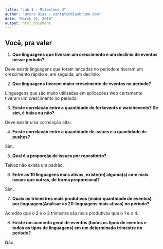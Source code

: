 ```yaml
---
title: "Lab 1 - Milestone 3"
author: "Bruno Dias - contato@diasbruno.com"
date: "March 21, 2016"
output: html_document
---
```


## Você, pra valer 


1. **Que linguagens que tiveram um crescimento e um declinio de eventos nesse periodo?**

  Deve existir linguagens que foram lançadas no periodo e tiveram um crescimento rápido e, em seguida, um declinio.

2. **Que linguagens tiveram maior crescimento de eventos no periodo?**

  Linguagens que são muito utilizadas em aplicações web certamente tiveram um crescimento no periodo. 

3. **Existe correlação entre a quantidade de forkevents e watchevents? Se sim, é baixa ou não?**

  Deve existir uma correlação alta. 

4. **Existe correlação entre a quantidade de issues e a quantidade de pushes?**

  Sim. 

5. **Qual é a proporção de issues por repositório?**

  Talvez não exista um padrão. 

6. **Entre as 10 linguagens mais ativas, existe(m) alguma(s) com mais issues que outras, de forma proporcional?**

  Sim.

7. **Quais os trimestres mais produtivos (maior quantidade de eventos) por linguagem(Analisar as 20 linguagens mais ativas) no periodo?**

  Acredito que o 2 e o 3 trimestre são mais produtivos que o 1 e o 4. 

8. **Existe um aumento geral de eventos (todos os tipos de eventos e todos os tipos de linguagens) em um determinado trimestre no periodo?**

  Não. 
